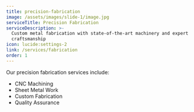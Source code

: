 ```yaml
---
title: precision-fabrication
image: /assets/images/slide-1/image.jpg
serviceTitle: Precision Fabrication
serviceDescription: >-
  Custom metal fabrication with state-of-the-art machinery and expert
  craftsmanship
icon: lucide:settings-2
link: /services/fabrication
order: 1
---
```

Our precision fabrication services include:

* CNC Machining
* Sheet Metal Work
* Custom Fabrication
* Quality Assurance
